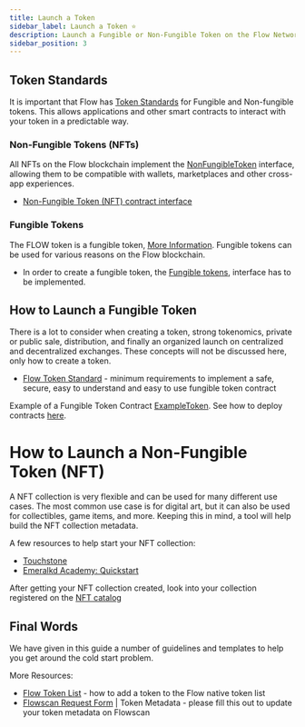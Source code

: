 ```yaml
---
title: Launch a Token
sidebar_label: Launch a Token ⭐
description: Launch a Fungible or Non-Fungible Token on the Flow Network.
sidebar_position: 3
---
```


## Token Standards

It is important that Flow has [Token Standards](../concepts/token-standards) for Fungible and Non-fungible tokens. This allows applications and other smart contracts to interact with your token in a predictable way.


### Non-Fungible Tokens (NFTs)

All NFTs on the Flow blockchain implement the [NonFungibleToken](../concepts/core-contracts/08-non-fungible-token.md) interface, allowing them to be compatible with wallets, marketplaces and other cross-app experiences.

- [Non-Fungible Token (NFT) contract interface](../concepts/core-contracts/08-non-fungible-token.md)

### Fungible Tokens

The FLOW token is a fungible token, [More Information](../concepts/core-contracts/flow-token).  Fungible tokens can be used for various reasons on the Flow blockchain.

- In order to create a fungible token, the [Fungible tokens](../concepts/core-contracts/fungible-token), interface has to be implemented.


## How to Launch a Fungible Token

There is a lot to consider when creating a token, strong tokenomics, private or public sale, distribution, and finally an organized launch on centralized and decentralized exchanges. These concepts will not be discussed here, only how to create a token.

- [Flow Token Standard](https://github.com/onflow/flow-ft) - minimum requirements to implement a safe, secure, easy to understand and easy to use fungible token contract

Example of a Fungible Token Contract [ExampleToken](https://github.com/onflow/flow-ft/blob/master/contracts/ExampleToken.cdc). See how to deploy contracts [here](./deploying/mainnet-deployment).


# How to Launch a Non-Fungible Token (NFT)

A NFT collection is very flexible and can be used for many different use cases. The most common use case is for digital art, but it can also be used for collectibles, game items, and more. Keeping this in mind, a tool will help build the NFT collection metadata. 

A few resources to help start your NFT collection:

- [Touchstone](https://www.touchstone.city/guide/en/welcome)
- [Emeralkd Academy: Quickstart](https://academy.ecdao.org/en/quickstarts/1-non-fungible-token)

After getting your NFT collection created, look into your collection registered on the [NFT catalog](../tools/toolchains/nft-catalog/overview) 

## Final Words

We have given in this guide a number of guidelines and templates to help you get around the cold start problem. 

More Resources:
- [Flow Token List](https://github.com/FlowFans/flow-token-list) - how to add a token to the Flow native token list
- [Flowscan Request Form](https://docs.google.com/forms/d/e/1FAIpQLSdMiIkj2goF3Ib7wJHRb-YNvruwBghq1NP1IOfz4p2smIFp0w/viewform) | Token Metadata - please fill this out to update your token metadata on Flowscan

